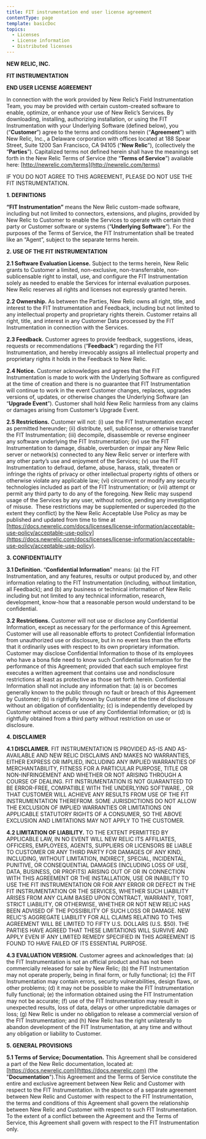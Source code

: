 ```yaml
---
title: FIT instrumentation end user license agreement
contentType: page
template: basicDoc
topics:
  - Licenses
  - License information
  - Distributed licenses
---
```


**NEW RELIC, INC.**

**FIT INSTRUMENTATION**

**END USER LICENSE AGREEMENT**

In connection with the work provided by New Relic’s Field Instrumentation Team, you may be provided with certain custom-created software to enable, optimize, or enhance your use of New Relic’s Services. By downloading, installing, authorizing installation, or using the FIT Instrumentation with your Underlying Software (defined below), you (“**Customer**”) agree to the terms and conditions herein (“**Agreement**”) with New Relic, Inc., a Delaware corporation with offices located at 188 Spear Street, Suite 1200 San Francisco, CA 94105 (“**New Relic**”), (collectively the “**Parties**”). Capitalized terms not defined herein shall have the meanings set forth in the New Relic Terms of Service (the “**Terms of Service**”) available here: [http://newrelic.com/terms](http://newrelic.com/terms)

IF YOU DO NOT AGREE TO THIS AGREEMENT, PLEASE DO NOT USE THE FIT INSTRUMENTATION.

**1. DEFINITIONS**

**“FIT Instrumentation”** means the New Relic custom-made software, including but not limited to connectors, extensions, and plugins, provided by New Relic to Customer to enable the Services to operate with certain third party or Customer software or systems (“**Underlying Software**”). For the purposes of the Terms of Service, the FIT Instrumentation shall be treated like an “Agent”, subject to the separate terms herein.

**2. USE OF THE FIT INSTRUMENTATION**

**2.1 Software Evaluation License.** Subject to the terms herein, New Relic grants to Customer a limited, non-exclusive, non-transferrable, non-sublicensable right to install, use, and configure the FIT Instrumentation solely as needed to enable the Services for internal evaluation purposes. New Relic reserves all rights and licenses not expressly granted herein.

**2.2 Ownership.** As between the Parties, New Relic owns all right, title, and interest to the FIT Instrumentation and Feedback, including but not limited to any intellectual property and proprietary rights therein. Customer retains all right, title, and interest in any Customer Data processed by the FIT Instrumentation in connection with the Services.

**2.3 Feedback.** Customer agrees to provide feedback, suggestions, ideas, requests or recommendations (“**Feedback**”) regarding the FIT Instrumentation, and hereby irrevocably assigns all intellectual property and proprietary rights it holds in the Feedback to New Relic.

**2.4 Notice.** Customer acknowledges and agrees that the FIT Instrumentation is made to work with the Underlying Software as configured at the time of creation and there is no guarantee that FIT Instrumentation will continue to work in the event Customer changes, replaces, upgrades versions of, updates, or otherwise changes the Underlying Software (an “**Upgrade Event**”). Customer shall hold New Relic harmless from any claims or damages arising from Customer’s Upgrade Event.

**2.5 Restrictions.** Customer will not: (i) use the FIT Instrumentation except as permitted hereunder; (ii) distribute, sell, sublicense, or otherwise transfer the FIT Instrumentation; (iii) decompile, disassemble or reverse engineer any software underlying the FIT Instrumentation; (iv) use the FIT Instrumentation to damage, disable, overburden or impair any New Relic server or network(s) connected to any New Relic server or interfere with any other party’s use and enjoyment of the Services; (v) use the FIT Instrumentation to defraud, defame, abuse, harass, stalk, threaten or infringe the rights of privacy or other intellectual property rights of others or otherwise violate any applicable law; (vi) circumvent or modify any security technologies included as part of the FIT Instrumentation; or (vii) attempt or permit any third party to do any of the foregoing. New Relic may suspend usage of the Services by any user, without notice, pending any investigation of misuse.  These restrictions may be supplemented or superceded (to the extent they conflict) by the New Relic Acceptable Use Policy as may be published and updated from time to time at [https://docs.newrelic.com/docs/licenses/license-information/acceptable-use-policy/acceptable-use-policy](https://docs.newrelic.com/docs/licenses/license-information/acceptable-use-policy/acceptable-use-policy).

**3. CONFIDENTIALITY**

**3.1 Definition.** “**Confidential Information**” means: (a) the FIT Instrumentation, and any features, results or output produced by, and other information relating to the FIT Instrumentation (including, without limitation, all Feedback); and (b) any business or technical information of New Relic including but not limited to any technical information, research, development, know-how that a reasonable person would understand to be confidential.

**3.2** **Restrictions.** Customer will not use or disclose any Confidential Information, except as necessary for the performance of this Agreement. Customer will use all reasonable efforts to protect Confidential Information from unauthorized use or disclosure, but in no event less than the efforts that it ordinarily uses with respect to its own proprietary information. Customer may disclose Confidential Information to those of its employees who have a bona fide need to know such Confidential Information for the performance of this Agreement; provided that each such employee first executes a written agreement that contains use and nondisclosure restrictions at least as protective as those set forth herein. Confidential Information shall not include any information that: (a) is or becomes generally known to the public through no fault or breach of this Agreement by Customer; (b) is rightfully known by Customer at the time of disclosure without an obligation of confidentiality; (c) is independently developed by Customer without access or use of any Confidential Information; or (d) is rightfully obtained from a third party without restriction on use or disclosure.

**4. DISCLAIMER**

**4.1 DISCLAIMER.** FIT INSTRUMENTATION IS PROVIDED AS-IS AND AS-AVAILABLE AND NEW RELIC DISCLAIMS AND MAKES NO WARRANTIES, EITHER EXPRESS OR IMPLIED, INCLUDING ANY IMPLIED WARRANTIES OF MERCHANTABILITY, FITNESS FOR A PARTICULAR PURPOSE, TITLE OR NON-INFRINGEMENT AND WHETHER OR NOT ARISING THROUGH A COURSE OF DEALING. FIT INSTRUMENTATION IS NOT GUARANTEED TO BE ERROR-FREE, COMPATIBLE WITH THE UNDERLYING SOFTWARE. , OR THAT CUSTOMER WILL ACHIEVE ANY RESULTS FROM USE OF THE FIT INSTRUMENTATION THEREFROM. SOME JURISDICTIONS DO NOT ALLOW THE EXCLUSION OF IMPLIED WARRANTIES OR LIMITATIONS ON APPLICABLE STATUTORY RIGHTS OF A CONSUMER, SO THE ABOVE EXCLUSION AND LIMITATIONS MAY NOT APPLY TO THE CUSTOMER.

**4.2 LIMITATION OF LIABILITY.** TO THE EXTENT PERMITTED BY APPLICABLE LAW, IN NO EVENT WILL NEW RELIC ITS AFFILIATES, OFFICERS, EMPLOYEES, AGENTS, SUPPLIERS OR LICENSORS BE LIABLE TO CUSTOMER OR ANY THIRD PARTY FOR DAMAGES OF ANY KIND, INCLUDING, WITHOUT LIMITATION, INDIRECT, SPECIAL, INCIDENTAL, PUNITIVE, OR CONSEQUENTIAL DAMAGES (INCLUDING LOSS OF USE, DATA, BUSINESS, OR PROFITS) ARISING OUT OF OR IN CONNECTION WITH THIS AGREEMENT OR THE INSTALLATION, USE OR INABILITY TO USE THE FIT INSTRUMENTATION OR FOR ANY ERROR OR DEFECT IN THE FIT INSTRUMENTATION OR THE SERVICES, WHETHER SUCH LIABILITY ARISES FROM ANY CLAIM BASED UPON CONTRACT, WARRANTY, TORT, STRICT LIABILITY, OR OTHERWISE, WHETHER OR NOT NEW RELIC HAS BEEN ADVISED OF THE POSSIBILITY OF SUCH LOSS OR DAMAGE. NEW RELIC'S AGGREGATE LIABILITY FOR ALL CLAIMS RELATING TO THIS AGREEMENT WILL BE LIMITED TO FIFTY U.S. DOLLARS (U.S. $50). THE PARTIES HAVE AGREED THAT THESE LIMITATIONS WILL SURVIVE AND APPLY EVEN IF ANY LIMITED REMEDY SPECIFIED IN THIS AGREEMENT IS FOUND TO HAVE FAILED OF ITS ESSENTIAL PURPOSE.

**4.3 EVALUATION VERSION.** Customer agrees and acknowledges that: (a) the FIT Instrumentation is not an official product and has not been commercially released for sale by New Relic; (b) the FIT Instrumentation may not operate properly, being in final form, or fully functional; (c) the FIT Instrumentation may contain errors, security vulnerabilities, design flaws, or other problems; (d) it may not be possible to make the FIT Instrumentation fully functional; (e) the information obtained using the FIT Instrumentation may not be accurate; (f) use of the FIT Instrumentation may result in unexpected results, loss of data, delays or other unpredictable damages or loss; (g) New Relic is under no obligation to release a commercial version of the FIT Instrumentation; and (h) New Relic has the right unilaterally to abandon development of the FIT Instrumentation, at any time and without any obligation or liability to Customer.

**5. GENERAL PROVISIONS**

**5.1 Terms of Service; Documentation.** This Agreement shall be considered a part of the New Relic documentation, located at: [https://docs.newrelic.com](https://docs.newrelic.com) (the "**Documentation**").This Agreement and the Terms of Service constitute the entire and exclusive agreement between New Relic and Customer with respect to the FIT Instrumentation. In the absence of a separate agreement between New Relic and Customer with respect to the FIT Instrumentation, the terms and conditions of this Agreement shall govern the relationship between New Relic and Customer with respect to such FIT Instrumentation.  To the extent of a conflict between the Agreement and the Terms of Service, this Agreement shall govern with respect to the FIT Instrumentation only.
